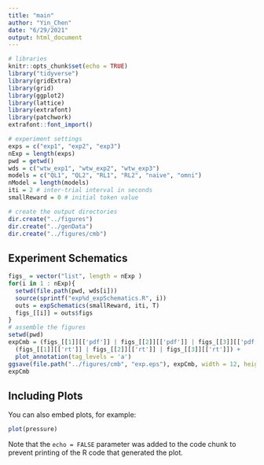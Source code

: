 ```yaml
---
title: "main"
author: "Yin_Chen"
date: "6/29/2021"
output: html_document
---
```


```r
# libraries
knitr::opts_chunk$set(echo = TRUE)
library("tidyverse")
library(gridExtra)
library(grid)
library(ggplot2)
library(lattice)
library(extrafont)
library(patchwork)
extrafont::font_import()

# experiment settings 
exps = c("exp1", "exp2", "exp3")
nExp = length(exps)
pwd = getwd()
wds = c("wtw_exp1", "wtw_exp2", "wtw_exp3")
models = c("QL1", "QL2", "RL1", "RL2", "naive", "omni")
nModel = length(models)
iti = 2 # inter-trial interval in seconds 
smallReward = 0 # initial token value

# create the output directories
dir.create("../figures")
dir.create("../genData")
dir.create("../figures/cmb")
```


## Experiment Schematics ##
```r
figs_ = vector("list", length = nExp )
for(i in 1 : nExp){
  setwd(file.path(pwd, wds[i]))
  source(sprintf("exp%d_expSchematics.R", i))
  outs = expSchematics(smallReward, iti, T)
  figs_[[i]] = outs$figs
}
# assemble the figures
setwd(pwd)
expCmb = (figs_[[1]][['pdf']] | figs_[[2]][['pdf']] | figs_[[3]][['pdf']]) /
  (figs_[[1]][['rt']] | figs_[[2]][['rt']] | figs_[[3]][['rt']]) +
  plot_annotation(tag_levels = 'a')
ggsave(file.path("../figures/cmb", "exp.eps"), expCmb, width = 12, height = 6)
expCmb
```

## Including Plots

You can also embed plots, for example:

```r
plot(pressure)
```

Note that the `echo = FALSE` parameter was added to the code chunk to prevent printing of the R code that generated the plot.

